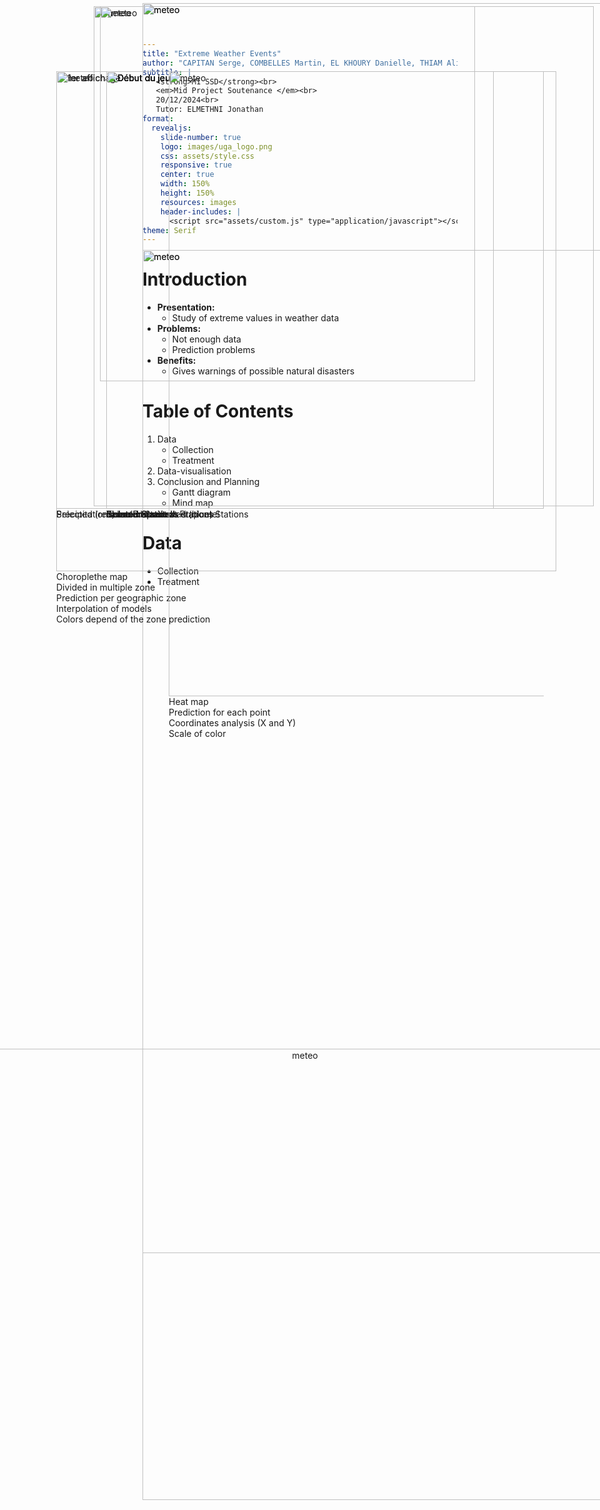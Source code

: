 ```yaml
---
title: "Extreme Weather Events"
author: "CAPITAN Serge, COMBELLES Martin, EL KHOURY Danielle, THIAM Alioune  Badara"
subtitle: |
   <strong>M1 SSD</strong><br>
   <em>Mid Project Soutenance </em><br> 
   20/12/2024<br>  
   Tutor: ELMETHNI Jonathan
format:
  revealjs:
    slide-number: true
    logo: images/uga_logo.png
    css: assets/style.css
    responsive: true
    center: true
    width: 150%
    height: 150%
    resources: images
    header-includes: |
      <script src="assets/custom.js" type="application/javascript"></script>
theme: Serif
---
```



# Introduction
- **Presentation:** 
  - Study of extreme values in weather data

  <div style="position: absolute; top: 10px; right: 10px;"> <img src="images/Meteo_isere_pic.jpg" alt="meteo" style="width: 800px;"> </div>

- **Problems:** 
  - Not enough data
  - Prediction problems

- **Benefits:** 
  - Gives warnings of possible natural disasters


# Table of Contents
::: {.incremental}
1. Data
   - Collection
   - Treatment
2. Data-visualisation
3. Conclusion and Planning
   - Gantt diagram
   - Mind map
::: 


# Data
 - Collection
 - Treatment

#
<div style="position: absolute; top: 5px;"> <img src="images/meteo_france.png" alt="meteo" style="width: 2000px;"> </div>
<div style="position: absolute; top: 400px;"> <img src="images/diff_datasets.png" alt="meteo" style="width: 2000px;"> </div>


#

<div style="position: absolute; top: 5px;"> <img src="images/meteo_france.png" alt="meteo" style="width: 2000px;"> </div>
<div style="position: absolute; top: 400px;"> <img src="images/correct_dataset.png" alt="meteo" style="width: 2000px;"> </div>


# 
<div style="display: flex; flex-direction: column; justify-content: center; align-items: center; height: 100%;">
  <figure style="text-align: center;">
    <img src="images/clean_data.png" alt="meteo" style="width: 2500px;">
  </figure>
</div>


##  Example of Prapoutel's Stations

<div style="position: absolute; top: 100px; right: 50px;"> 
<figure>
    <img src="images/cartePrapout.png" alt="Début du jeu" style="width:700px;">
    <figcaption>Three Prapoutel's stations</figcaption>
  </figure>
</div>

##  Example of Prapoutel's Stations

<div style="position: absolute; top: 100px; left: 50px;"> 
<figure>
    <img src="images/timeline.png" alt="1er affichage" style="width:700px;">
    <figcaption>Precipitation measurement at Prapoutel</figcaption>
  </figure>
</div>



<div style="position: absolute; top: 100px; right: 50px;"> 
<figure>
    <img src="images/cartePrapout.png" alt="Début du jeu" style="width:700px;">
    <figcaption>Three Prapoutel's stations</figcaption>
  </figure>
</div>


## Stations' Sorting
<br>

:::{.incremental}
 - We have 24 isolated stations 
 - 18 have enough data 
 - Covering all of Isère
 
:::
<div style="position: absolute; top: 100px; right: 50px;"> 
<figure>
    <img src="images/carte2.png" alt="Début du jeu" style="width:700px;">
    <figcaption>Isolated Stations</figcaption>
  </figure>
</div>

## Station's Sorting

<div style="position: absolute; top: 100px; right: 50px;"> 
<figure>
    <img src="images/carte2.png" alt="Début du jeu" style="width:700px;">
    <figcaption>Isolated Stations</figcaption>
  </figure>
</div>
    



## Station's Sorting
<div style="position: absolute; top: 100px; left: 50px;"> 
<figure>
    <img src="images/carte3.png" alt="1er affichage" style="width:700px;">
    <figcaption>Selected (red) and not selected (blue) Stations</figcaption>
  </figure>
</div>



<div style="position: absolute; top: 100px; right: 50px;"> 
<figure>
    <img src="images/carte2.png" alt="Début du jeu" style="width:700px;">
    <figcaption>Isolated Stations</figcaption>
  </figure>
</div>

# Chosen Stations
<br>

:::{.incremental}
 - 58 stations  
 - 50 years of data (from 1972 to 2022)
 - => approximately 1.000.000 rows of data.
:::

<div style="position: absolute; top: 100px; right: 50px;"> 
<figure>
    <img src="images/carte4.png" alt="Début du jeu" style="width:700px;">
    <figcaption>Selected Stations</figcaption>
  </figure>
</div>


# Data-Visualisation
- Map choroplethe
- Heat Map

# Modelisation with risk card

 <div style=" position: absolute; top: 100px; left: 50px;">
  <figure style="width: 800px;">
    <img src="images/choroplèthe.png" alt="meteo" style="width: 800px;">
    <figcaption> 
    Choroplethe map
    <br>
    Divided in multiple zone
    <br>
    Prediction per geographic zone 
    <br>
    Interpolation of models
    <br>
    Colors depend of the zone prediction
    </figcaption>
  </figure>
</div>

<div style=" position: absolute; top: 100px; right: 50px;">
  <figure style="width: 600px;">
    <img src="images/HeatMap.png" alt="meteo" style="width: 1000px;">
    <figcaption>
    Heat map
    <br>
    Prediction for each point 
    <br>
    Coordinates analysis (X and Y)
    <br>
    Scale of color
    </figcaption>
  </figure>
</div>

# Planning of the project
**What have we already done ?**
<br>
Comprehension of the subject and first view of the dataset
<div style="display: flex; flex-direction: column; justify-content: center; align-items: center; height: 100%;">
  <figure style="text-align: center;">
    <img src="images/gantt1.png" alt="meteo" style="width: 1000px;">
    <figcaption>Work already done</figcaption>
  </figure>
</div>

# Planning of the project
**What's next ?**
<br>
- First analysis and modelisation <br>
- Creation of the Shiny app
<div style="display: flex; flex-direction: column; justify-content: center; align-items: center; height: 100%;">
  <figure style="text-align: center;">
    <img src="images/gantt2.png" alt="meteo" style="width: 1200px;">
    <figcaption>Next stages of the project</figcaption>
  </figure>
</div>


# Project's mind map

<div style="display: flex; flex-direction: column; justify-content: center; align-items: center; height: 100%;">
  <figure style="text-align: center;">
    <img src="images/ccl.png" alt="meteo" style="width: 1500px;">
  </figure>
</div>



# Tools
<br>

 - Statistics
 - Create maps
 - Generate replicable reporting
 - Code with needed ressources
 - Research about Extreme Value Theory
 - Look for data sets

 <div style="position: absolute; top: 10px; right: 200px;"> <img src="images/tools.png" alt="meteo" style="width: 600px;"> </div>

# Thank you for listening

 - Any questions ?

